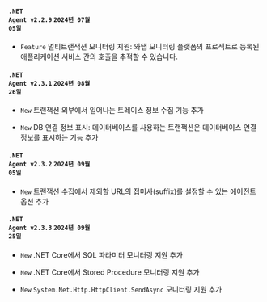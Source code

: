 #### <code class='changelog-service'>.NET Agent v2.2.9</code> <code class='changelog-date'>2024년 07월 05일</code>

- <code class="Feature">Feature</code> 멀티트랜잭션 모니터링 지원: 와탭 모니터링 플랫폼의 프로젝트로 등록된 애플리케이션 서비스 간의 호출을 추적할 수 있습니다.

#### <code class='changelog-service'>.NET Agent v2.3.1</code> <code class='changelog-date'>2024년 08월 26일</code>

- <code class="New" type="1">New</code> 트랜잭션 외부에서 일어나는 트레이스 정보 수집 기능 추가

- <code class="New" type="1">New</code> DB 연결 정보 표시: 데이터베이스를 사용하는 트랜잭션은 데이터베이스 연결 정보를 표시하는 기능 추가

#### <code class='changelog-service'>.NET Agent v2.3.2</code> <code class='changelog-date'>2024년 09월 05일</code>

- <code class="New" type="1">New</code> 트랜잭션 수집에서 제외할 URL의 접미사(suffix)를 설정할 수 있는 에이전트 옵션 추가

#### <code class='changelog-service'>.NET Agent v2.3.3</code> <code class='changelog-date'>2024년 09월 25일</code>

- <code class="New" type="1">New</code> .NET Core에서 SQL 파라미터 모니터링 지원 추가

- <code class="New" type="1">New</code> .NET Core에서 Stored Procedure 모니터링 지원 추가

- <code class="New" type="1">New</code> <code>System.Net.Http.HttpClient.SendAsync</code> 모니터링 지원 추가

